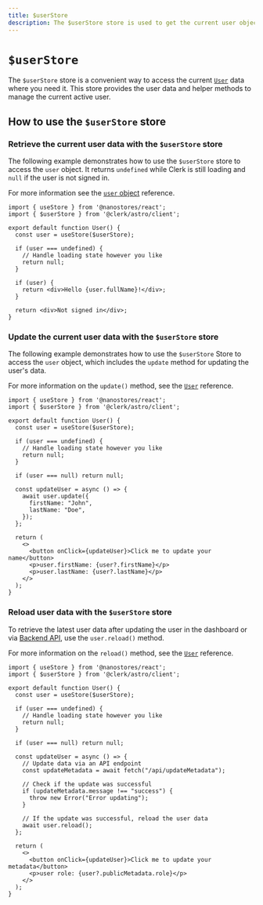```yaml
---
title: $userStore
description: The $userStore store is used to get the current user object and to update the user's data on the client side.
---
```


# `$userStore`

The `$userStore` store is a convenient way to access the current [`User`](/docs/references/javascript/user/user) data where you need it. This store provides the user data and helper methods to manage the current active user.

## How to use the `$userStore` store

### Retrieve the current user data with the `$userStore` store

The following example demonstrates how to use the `$userStore` store to access the `user` object. It returns `undefined` while Clerk is still loading and `null` if the user is not signed in.

For more information see the [`user` object](/docs/references/javascript/user/user#user-object) reference.

```tsx filename="user.tsx"
import { useStore } from '@nanostores/react';
import { $userStore } from '@clerk/astro/client';

export default function User() {
  const user = useStore($userStore);

  if (user === undefined) {
    // Handle loading state however you like
    return null;
  }

  if (user) {
    return <div>Hello {user.fullName}!</div>;
  }

  return <div>Not signed in</div>;
}
```

### Update the current user data with the `$userStore` store

The following example demonstrates how to use the `$userStore` Store to access the `user` object, which includes the `update` method for updating the user's data.

For more information on the `update()` method, see the [`User`](/docs/references/javascript/user/user#update) reference.

```tsx filename="user.tsx"
import { useStore } from '@nanostores/react';
import { $userStore } from '@clerk/astro/client';

export default function User() {
  const user = useStore($userStore);

  if (user === undefined) {
    // Handle loading state however you like
    return null;
  }

  if (user === null) return null;

  const updateUser = async () => {
    await user.update({
      firstName: "John",
      lastName: "Doe",
    });
  };

  return (
    <>
      <button onClick={updateUser}>Click me to update your name</button>
      <p>user.firstName: {user?.firstName}</p>
      <p>user.lastName: {user?.lastName}</p>
    </>
  );
}
```

### Reload user data with the `$userStore` store

To retrieve the latest user data after updating the user in the dashboard or via [Backend API](/docs/references/backend/user/update-user), use the `user.reload()` method.

For more information on the `reload()` method, see the [`User`](/docs/references/javascript/user/user#reload) reference.

```tsx filename="user.tsx"
import { useStore } from '@nanostores/react';
import { $userStore } from '@clerk/astro/client';

export default function User() {
  const user = useStore($userStore);

  if (user === undefined) {
    // Handle loading state however you like
    return null;
  }

  if (user === null) return null;

  const updateUser = async () => {
    // Update data via an API endpoint
    const updateMetadata = await fetch("/api/updateMetadata");

    // Check if the update was successful
    if (updateMetadata.message !== "success") {
      throw new Error("Error updating");
    }

    // If the update was successful, reload the user data
    await user.reload();
  };

  return (
    <>
      <button onClick={updateUser}>Click me to update your metadata</button>
      <p>user role: {user?.publicMetadata.role}</p>
    </>
  );
}
```
